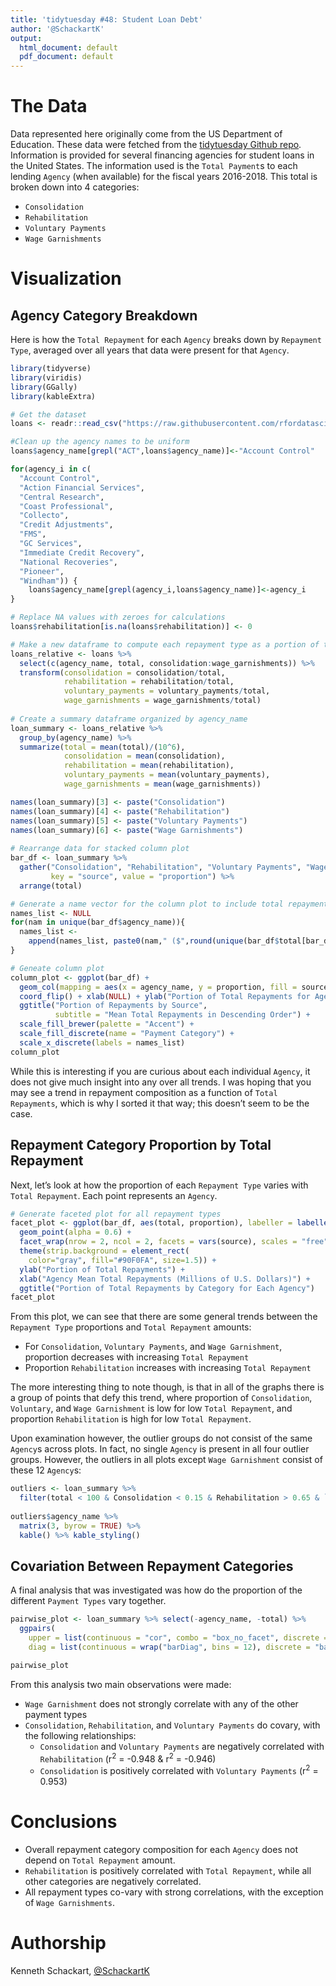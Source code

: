 ```yaml
---
title: 'tidytuesday #48: Student Loan Debt'
author: '@SchackartK'
output:
  html_document: default
  pdf_document: default
---
```

# The Data

Data represented here originally come from the US Department of Education. These data were fetched from the [tidytuesday Github repo](https://github.com/rfordatascience/tidytuesday/tree/master/data/2019/2019-11-26). Information is provided for several financing agencies for student loans in the United States. The information used is the `Total Payment`s to each lending `Agency` (when available) for the fiscal years 2016-2018. This total is broken down into 4 categories:

* `Consolidation`
* `Rehabilitation`
* `Voluntary Payments`
* `Wage Garnishments`

# Visualization

## Agency Category Breakdown

Here is how the `Total Repayment` for each `Agency` breaks down by `Repayment Type`, averaged over all years that data were present for that `Agency`.

```r
library(tidyverse)
library(viridis)
library(GGally)
library(kableExtra)

# Get the dataset
loans <- readr::read_csv("https://raw.githubusercontent.com/rfordatascience/tidytuesday/master/data/2019/2019-11-26/loans.csv")

#Clean up the agency names to be uniform
loans$agency_name[grepl("ACT",loans$agency_name)]<-"Account Control"

for(agency_i in c(
  "Account Control",
  "Action Financial Services",
  "Central Research",
  "Coast Professional",
  "Collecto",
  "Credit Adjustments",
  "FMS",
  "GC Services",
  "Immediate Credit Recovery",
  "National Recoveries",
  "Pioneer",
  "Windham")) {
    loans$agency_name[grepl(agency_i,loans$agency_name)]<-agency_i 
}

# Replace NA values with zeroes for calculations
loans$rehabilitation[is.na(loans$rehabilitation)] <- 0

# Make a new dataframe to compute each repayment type as a portion of total
loans_relative <- loans %>% 
  select(c(agency_name, total, consolidation:wage_garnishments)) %>% 
  transform(consolidation = consolidation/total,
            rehabilitation = rehabilitation/total,
            voluntary_payments = voluntary_payments/total,
            wage_garnishments = wage_garnishments/total)
  
# Create a summary dataframe organized by agency_name
loan_summary <- loans_relative %>% 
  group_by(agency_name) %>% 
  summarize(total = mean(total)/(10^6),
            consolidation = mean(consolidation),
            rehabilitation = mean(rehabilitation),
            voluntary_payments = mean(voluntary_payments),
            wage_garnishments = mean(wage_garnishments))

names(loan_summary)[3] <- paste("Consolidation")
names(loan_summary)[4] <- paste("Rehabilitation")
names(loan_summary)[5] <- paste("Voluntary Payments")
names(loan_summary)[6] <- paste("Wage Garnishments")
  
# Rearrange data for stacked column plot
bar_df <- loan_summary %>% 
  gather("Consolidation", "Rehabilitation", "Voluntary Payments", "Wage Garnishments",
         key = "source", value = "proportion") %>% 
  arrange(total)

# Generate a name vector for the column plot to include total repayment amount for agency
names_list <- NULL
for(nam in unique(bar_df$agency_name)){
  names_list <- 
    append(names_list, paste0(nam," ($",round(unique(bar_df$total[bar_df$agency_name == nam]),0),"M)"))
}

# Geneate column plot
column_plot <- ggplot(bar_df) +
  geom_col(mapping = aes(x = agency_name, y = proportion, fill = source)) +
  coord_flip() + xlab(NULL) + ylab("Portion of Total Repayments for Agency") +
  ggtitle("Portion of Repayments by Source", 
          subtitle = "Mean Total Repayments in Descending Order") +
  scale_fill_brewer(palette = "Accent") +
  scale_fill_discrete(name = "Payment Category") +
  scale_x_discrete(labels = names_list)
column_plot
```

While this is interesting if you are curious about each individual `Agency`, it does not give much insight into any over all trends. I was hoping that you may see a trend in repayment composition as a function of `Total Repayments`, which is why I sorted it that way; this doesn't seem to be the case.

## Repayment Category Proportion by Total Repayment

Next, let's look at how the proportion of each `Repayment Type` varies with `Total Repayment`. Each point represents an `Agency`.

```r

# Generate faceted plot for all repayment types
facet_plot <- ggplot(bar_df, aes(total, proportion), labeller = labeller(supp = labs)) + 
  geom_point(alpha = 0.6) +
  facet_wrap(nrow = 2, ncol = 2, facets = vars(source), scales = "free") +
  theme(strip.background = element_rect(
    color="gray", fill="#90F0FA", size=1.5)) +
  ylab("Portion of Total Repayments") +
  xlab("Agency Mean Total Repayments (Millions of U.S. Dollars)") +
  ggtitle("Portion of Total Repayments by Category for Each Agency")
facet_plot
```

From this plot, we can see that there are some general trends between the `Repayment Type` proportions and `Total Repayment` amounts:

* For `Consolidation`, `Voluntary Payments`, and `Wage Garnishment`, proportion decreases with increasing `Total Repayment`
* Proportion `Rehabilitation` increases with increasing `Total Repayment`

The more interesting thing to note though, is that in all of the graphs there is a group of points that defy this trend, where proportion of `Consolidation`, `Voluntary`, and `Wage Garnishment` is low for low `Total Repayment`, and proportion `Rehabilitation` is high for low `Total Repayment`.

Upon examination however, the outlier groups do not consist of the same `Agency`s across plots. In fact, no single `Agency` is present in all four outlier groups. However, the outliers in all plots except `Wage Garnishment` consist of these 12 `Agency`s:

```r
outliers <- loan_summary %>% 
  filter(total < 100 & Consolidation < 0.15 & Rehabilitation > 0.65 & `Voluntary Payments` < 0.05)
  
outliers$agency_name %>% 
  matrix(3, byrow = TRUE) %>% 
  kable() %>% kable_styling()
```

## Covariation Between Repayment Categories

A final analysis that was investigated was how do the proportion of the different `Payment Types` vary together.

```r

pairwise_plot <- loan_summary %>% select(-agency_name, -total) %>%
  ggpairs(
    upper = list(continuous = "cor", combo = "box_no_facet", discrete = "facetbar", na = "na"),
    diag = list(continuous = wrap("barDiag", bins = 12), discrete = "barDiag", na = "naDiag"))

pairwise_plot
```

From this analysis two main observations were made:

* `Wage Garnishment` does not strongly correlate with any of the other payment types
* `Consolidation`, `Rehabilitation`, and `Voluntary Payments` do covary, with the following relationships:
  * `Consolidation` and `Voluntary Payments` are negatively correlated with `Rehabilitation` (r<sup>2</sup> = -0.948 & r<sup>2</sup> = -0.946)
  * `Consolidation` is positively correlated with `Voluntary Payments` (r<sup>2</sup> = 0.953)
  
# Conclusions

* Overall repayment category composition for each `Agency` does not depend on `Total Repayment` amount.
* `Rehabilitation` is positively correlated with `Total Repayment`, while all other categories are negatively correlated.
* All repayment types co-vary with strong correlations, with the exception of `Wage Garnishments`.

# Authorship

Kenneth Schackart, [\@SchackartK](https://twitter.com/SchackartK)